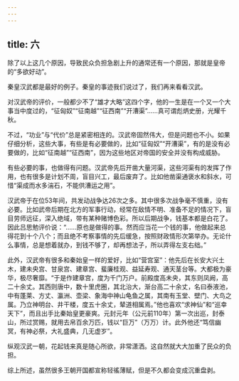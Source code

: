 ```yaml
---
---
---
```

title: 六
---



除了以上这几个原因，导致民众负担急剧上升的通常还有一个原因，那就是皇帝的“多欲好动”。

秦皇汉武都是最好的例子。秦皇的事迹我们说过了，我们再来看看汉武。

对汉武帝的评价，一般都少不了“雄才大略”这四个字，他的一生是在一个又一个大事当中度过的，“征匈奴”“征南越”“征西南”“开漕渠”……真可谓彪炳史册，光耀千秋。

不过，“功业”与“代价”总是紧密相连的。汉武帝固然伟大，但是问题也不小。如果仔细分析，这些大事，有些是有必要做的，比如“征匈奴”“开漕渠”，有的是没有必要做的，比如“征南越”“征西南”，因为这些地区对帝国的安全并没有构成威胁。

有些必要的事，也做得有问题。汉武帝先后开凿大量河渠，这些河渠有的发挥了作用，也有很多是计划不周，盲目兴工，最后废弃了。比如他凿渠通褒水和斜水，可惜“渠成而水多湍石，不能供漕运之用”。

汉武帝于在位53年间，共发动战争达26次之多。其中很多次战争毫不慎重，没有必要。比如武帝后期在北方的军事行动，经常在敌情不明、准备不足的情况下，盲目劳师远征，深入绝域，带有某种赌博色彩。所以后期战争，钱基本都是白花了。因此吕思勉评价说：“……原也是做得的事。然而应当花一个钱的事，他做起来总得花到十个八个；而且绝不考察事情的先后缓急，按照财政情形次第举办。无论什么事情，总是想着就办，到钱不够了，却再想法子，所以弄得左支右绌。”

此外，汉武帝有很多和秦始皇一样的爱好，比如“营宫室”：他先后在长安大兴土木，建未央宫、甘泉宫、建章宫、蜚廉桂观、益延寿观、通天茎台等。大都极为豪华，极尽奢靡。“于是作建章宫，度为千门万户。前殿度高未央，其东则凤阙，高二十余丈。其西则唐中，数十里虎圈，其北治大，渐台高二十余丈，名曰泰液池，中有蓬莱、方丈、瀛洲、壶梁、象海中神山龟鱼之属，其南有玉堂、壁门、大鸟之属。乃立神明台、井干楼，度五十余丈，辇道相属焉。”他也喜欢“求神仙”和“巡幸天下”，而且出手比秦始皇更豪爽。元封元年（公元前110年）第一次出巡，封泰山，所过赏赐，就用去帛百余万匹，钱以“巨万”（万万）计。此外他还“笃信幽冥，有神必祭，大礼盛典，几无虚岁”。

纵观汉武一朝，花起钱来真是随心所欲，非常潇洒。这自然就大大加重了民众的负担。

综上所述，虽然很多王朝开国都宣称轻徭薄赋，但是不久都会变成沉重盘剥。